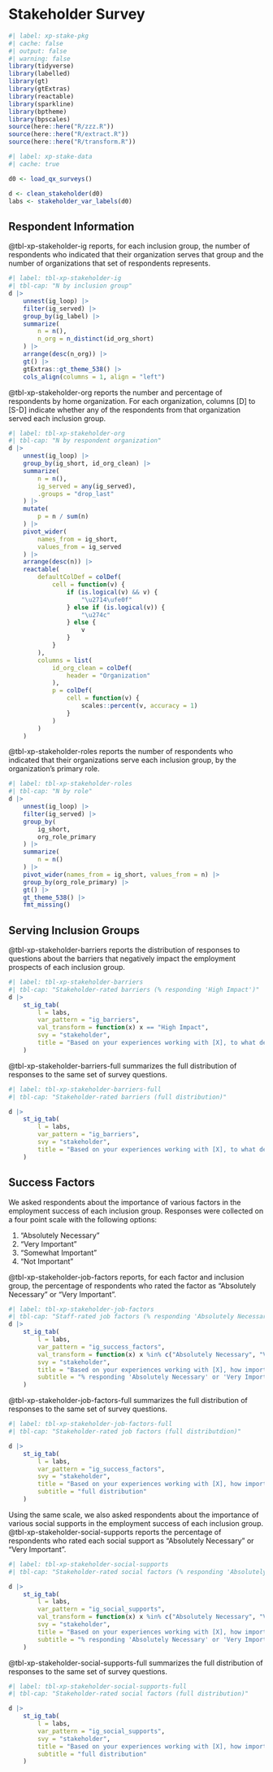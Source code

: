 # Stakeholder Survey


```r
#| label: xp-stake-pkg
#| cache: false
#| output: false
#| warning: false
library(tidyverse)
library(labelled)
library(gt)
library(gtExtras)
library(reactable)
library(sparkline)
library(bptheme)
library(bpscales)
source(here::here("R/zzz.R"))
source(here::here("R/extract.R"))
source(here::here("R/transform.R"))
```


```r
#| label: xp-stake-data
#| cache: true

d0 <- load_qx_surveys()

d <- clean_stakeholder(d0)
labs <- stakeholder_var_labels(d0)
```


## Respondent Information

@tbl-xp-stakeholder-ig reports, for each inclusion group, the number of respondents who indicated that their organization serves that group and the number of organizations that set of respondents represents. 

```r
#| label: tbl-xp-stakeholder-ig
#| tbl-cap: "N by inclusion group"
d |>
    unnest(ig_loop) |>
    filter(ig_served) |>
    group_by(ig_label) |>
    summarize(
        n = n(),
        n_org = n_distinct(id_org_short)
    ) |>
    arrange(desc(n_org)) |>
    gt() |>
    gtExtras::gt_theme_538() |>
    cols_align(columns = 1, align = "left")
```

@tbl-xp-stakeholder-org reports the number and percentage of respondents by home organization. For each organization, columns [D] to [S-D] indicate whether any of the respondents from that organization served each inclusion group. 

```r
#| label: tbl-xp-stakeholder-org
#| tbl-cap: "N by respondent organization"
d |>
    unnest(ig_loop) |>
    group_by(ig_short, id_org_clean) |>
    summarize(
        n = n(),
        ig_served = any(ig_served),
        .groups = "drop_last"
    ) |>
    mutate(
        p = n / sum(n)
    ) |>
    pivot_wider(
        names_from = ig_short,
        values_from = ig_served
    ) |>
    arrange(desc(n)) |>
    reactable(
        defaultColDef = colDef(
            cell = function(v) {
                if (is.logical(v) && v) {
                    "\u2714\ufe0f"
                } else if (is.logical(v)) {
                    "\u274c"
                } else {
                    v
                }
            }
        ),
        columns = list(
            id_org_clean = colDef(
                header = "Organization"
            ),
            p = colDef(
                cell = function(v) {
                    scales::percent(v, accuracy = 1)
                }
            )
        )
    )
```

@tbl-xp-stakeholder-roles reports the number of respondents who indicated that their organizations serve each inclusion group, by the organization's primary role.

```r
#| label: tbl-xp-stakeholder-roles
#| tbl-cap: "N by role"
d |>
    unnest(ig_loop) |>
    filter(ig_served) |>
    group_by(
        ig_short,
        org_role_primary
    ) |>
    summarize(
        n = n()
    ) |>
    pivot_wider(names_from = ig_short, values_from = n) |>
    group_by(org_role_primary) |>
    gt() |>
    gt_theme_538() |>
    fmt_missing()
```

## Serving Inclusion Groups

@tbl-xp-stakeholder-barriers reports the distribution of responses to questions about the barriers that negatively impact the employment prospects of each inclusion group.

```r
#| label: tbl-xp-stakeholder-barriers
#| tbl-cap: "Stakeholder-rated barriers (% responding 'High Impact')"
d |>
    st_ig_tab(
        l = labs,
        var_pattern = "ig_barriers",
        val_transform = function(x) x == "High Impact",
        svy = "stakeholder",
        title = "Based on your experiences working with [X], to what degree do each of the following barriers negatively impact their employment prospects? (% responding 'High Impact')"
    )
```

@tbl-xp-stakeholder-barriers-full summarizes the full distribution of responses to the same set of survey questions.

```r
#| label: tbl-xp-stakeholder-barriers-full
#| tbl-cap: "Stakeholder-rated barriers (full distribution)"

d |>
    st_ig_tab(
        l = labs,
        var_pattern = "ig_barriers",
        svy = "stakeholder",
        title = "Based on your experiences working with [X], to what degree do each of the following barriers negatively impact their employment prospects? (full distribution)"
    )
```

## Success Factors

We asked respondents about the importance of various factors in the employment success of each inclusion group. Responses were collected on a four point scale with the following options: 

1. "Absolutely Necessary"
2. "Very Important"
3. "Somewhat Important"
4. "Not Important"

@tbl-xp-stakeholder-job-factors reports, for each factor and inclusion group, the percentage of respondents who rated the factor as "Absolutely Necessary" or "Very Important".

```r
#| label: tbl-xp-stakeholder-job-factors
#| tbl-cap: "Staff-rated job factors (% responding 'Absolutely Necessary' or 'Very Important')"
d |>
    st_ig_tab(
        l = labs,
        var_pattern = "ig_success_factors",
        val_transform = function(x) x %in% c("Absolutely Necessary", "Very Important"),
        svy = "stakeholder",
        title = "Based on your experiences working with [X], how important are each of the following job features to their sustainable employment?",
        subtitle = "% responding 'Absolutely Necessary' or 'Very Important'"
    )
```

@tbl-xp-stakeholder-job-factors-full summarizes the full distribution of responses to the same set of survey questions. 

```r
#| label: tbl-xp-stakeholder-job-factors-full
#| tbl-cap: "Stakeholder-rated job factors (full distributdion)"

d |>
    st_ig_tab(
        l = labs,
        var_pattern = "ig_success_factors",
        svy = "stakeholder",
        title = "Based on your experiences working with [X], how important are each of the following job features to their sustainable employment?",
        subtitle = "full distribution"
    )
```

Using the same scale, we also asked respondents about the importance of various social supports in the employment success of each inclusion group.
@tbl-xp-stakeholder-social-supports reports the percentage of respondents who rated each social support as "Absolutely Necessary" or "Very Important".

```r
#| label: tbl-xp-stakeholder-social-supports
#| tbl-cap: "Stakeholder-rated social factors (% responding 'Absolutely Necessary' or 'Very Important')"

d |>
    st_ig_tab(
        l = labs,
        var_pattern = "ig_social_supports",
        val_transform = function(x) x %in% c("Absolutely Necessary", "Very Important"),
        svy = "stakeholder",
        title = "Based on your experiences working with [X], how important do each of the following social supports tend to be for their sustainable employment?",
        subtitle = "% responding 'Absolutely Necessary' or 'Very Important'"
    )
```

@tbl-xp-stakeholder-social-supports-full summarizes the full distribution of responses to the same set of survey questions.

```r
#| label: tbl-xp-stakeholder-social-supports-full
#| tbl-cap: "Stakeholder-rated social factors (full distribution)"

d |>
    st_ig_tab(
        l = labs,
        var_pattern = "ig_social_supports",
        svy = "stakeholder",
        title = "Based on your experiences working with [X], how important do each of the following social supports tend to be for their sustainable employment?",
        subtitle = "full distribution"
    )
```

